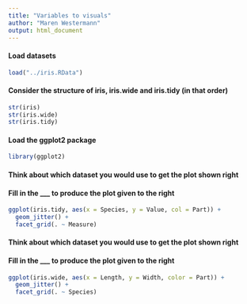 ```yaml
---
title: "Variables to visuals"
author: "Maren Westermann"
output: html_document
---
```


#### Load datasets 
```r
load("../iris.RData") 
```

#### Consider the structure of iris, iris.wide and iris.tidy (in that order)
```r
str(iris)
str(iris.wide)
str(iris.tidy)
```

#### Load the ggplot2 package
```r
library(ggplot2)
```

#### Think about which dataset you would use to get the plot shown right
#### Fill in the ___ to produce the plot given to the right
```r
ggplot(iris.tidy, aes(x = Species, y = Value, col = Part)) +
  geom_jitter() +
  facet_grid(. ~ Measure)
```

#### Think about which dataset you would use to get the plot shown right
#### Fill in the ___ to produce the plot given to the right
```r
ggplot(iris.wide, aes(x = Length, y = Width, color = Part)) +
  geom_jitter() +
  facet_grid(. ~ Species)
```
